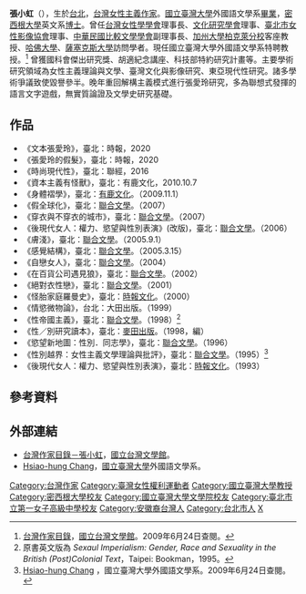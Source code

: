 {{blpsources|time=2013-12-02T10:05:29+00:00}}
{{Infobox writer
| name         = 張小虹
| image        = 
| caption      = 
| birthdate    = {{birth date and age|1961|01|19}}
| birthplace   = {{ROC|臺灣省}}[[台北市|台北市]]
| deathdate    = 
| deathplace   = 
| occupation   = [[作家|作家]]
| nationality  = {{ROC}}
| period       = 
| genre        = [[女性主義|女性主義]]
| subject      = 
| notableworks = 
| influences   = 
| influenced   = 
| awards       = 
| signature    = 
| website      = 
}}
{{Portal|女权主义}}
'''張小虹'''（{{bd|1961年|1月19日}}），生於[[台北|台北]]，[[台灣|台灣]][[女性主義|女性主義]][[作家|作家]]。[[國立臺灣大學|國立臺灣大學]]外國語文學系[[畢業|畢業]]，[[密西根大學|密西根大學]]英文系[[博士|博士]]。曾任[[台灣女性學學會|台灣女性學學會]]理事長、[[文化研究學會|文化研究學會]]理事、[[臺北市女性影像協會|臺北市女性影像協會]]理事、[[中華民國比較文學學會|中華民國比較文學學會]]副理事長、[[加州大學柏克萊分校|加州大學柏克萊分校]]客座教授、[[哈佛大學|哈佛大學]]、[[薩塞克斯大學|薩塞克斯大學]]訪問學者。現任國立臺灣大學外國語文學系特聘教授。<ref name="台灣文學館">[http://www3.nmtl.gov.tw/Writer2/writer_detail.php?id=1252 台灣作家目錄]，[[國立台灣文學館|國立台灣文學館]]。2009年6月24日查閱。</ref> 曾獲國科會傑出研究獎、胡適紀念講座、科技部特約研究計畫等。主要學術研究領域為女性主義理論與文學、臺灣文化與影像研究、東亞現代性研究。諸多學術爭議致使毀譽參半。晚年重回解構主義模式進行張愛玲研究，多為聯想式發揮的語言文字遊戲，無實質論證及文學史研究基礎。

== 作品 ==
* 《文本張愛玲》，臺北：時報，2020
* 《張愛玲的假髮》，臺北：時報，2020
* 《時尚現代性》，臺北：聯經，2016
* 《資本主義有怪獸》，臺北：有鹿文化，2010.10.7
* 《身體褶學》，臺北：[[有鹿文化|有鹿文化]]。（2009.11.1）
* 《假全球化》，臺北：[[聯合文學|聯合文學]]。（2007）
* 《穿衣與不穿衣的城市》，臺北：[[聯合文學|聯合文學]]。（2007）
* 《後現代女人：權力、慾望與性別表演》(改版)，臺北：[[聯合文學|聯合文學]]。（2006）
* 《膚淺》，臺北：[[聯合文學|聯合文學]]。（2005.9.1）
* 《感覺結構》，臺北：[[聯合文學|聯合文學]]。（2005.3.15）
* 《自戀女人》，臺北：[[聯合文學|聯合文學]]。（2004）
* 《在百貨公司遇見狼》，臺北：[[聯合文學|聯合文學]]。（2002）
* 《絕對衣性戀》，臺北：[[聯合文學|聯合文學]]。（2001）
* 《怪胎家庭羅曼史》，臺北：[[時報文化|時報文化]]。（2000）
* 《情慾微物論》，台北：大田出版。（1999）
* 《性帝國主義》，臺北：[[聯合文學|聯合文學]]。（1998）<ref>原書英文版為 ''Sexaul Imperialism: Gender, Race and Sexuality in the British (Post)Colonial Text''，Taipei: Bookman，1995。</ref>
* 《性／別研究讀本》，臺北：[[麥田出版|麥田出版]]。（1998，編）
* 《慾望新地圖：性別．同志學》，臺北：[[聯合文學|聯合文學]]。（1996）
* 《性別越界：女性主義文學理論與批評》，臺北：[[聯合文學|聯合文學]]。（1995）<ref name="台大外文">[http://www.forex.ntu.edu.tw/Intro/Facultylist/FData/ChangHH.htm Hsiao-hung Chang] {{webarchive|url=https://web.archive.org/web/20081205031035/http://www.forex.ntu.edu.tw/Intro/Facultylist/FData/ChangHH.htm |date=2008-12-05 }}，國立臺灣大學外國語文學系。2009年6月24日查閱。</ref>
* 《後現代女人：權力、慾望與性別表演》，臺北：[[時報文化|時報文化]]。（1993）

== 參考資料 ==
{{reflist}}

== 外部連結 ==
* [http://www3.nmtl.gov.tw/Writer2/writer_detail.php?id=1252 台灣作家目錄－張小虹]，[[國立台灣文學館|國立台灣文學館]]。
* [https://web.archive.org/web/20090710081455/http://www.forex.ntu.edu.tw/people/bio.php?PID=34 Hsiao-hung Chang]，[[國立臺灣大學|國立臺灣大學]]外國語文學系。

{{DEFAULTSORT:Zhang張}}
[[Category:台灣作家|Category:台灣作家]]
[[Category:臺灣女性權利運動者|Category:臺灣女性權利運動者]]
[[Category:國立臺灣大學教授|Category:國立臺灣大學教授]]
[[Category:密西根大學校友|Category:密西根大學校友]]
[[Category:國立臺灣大學文學院校友|Category:國立臺灣大學文學院校友]]
[[Category:臺北市立第一女子高級中學校友|Category:臺北市立第一女子高級中學校友]]
[[Category:安徽裔台灣人|Category:安徽裔台灣人]]
[[Category:台北市人|Category:台北市人]]
[[Category:张姓|X]]